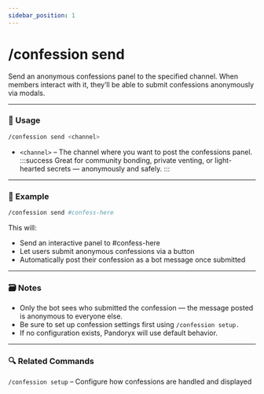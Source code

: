 ```yaml
---
sidebar_position: 1
---
```


# /confession send

Send an anonymous confessions panel to the specified channel. When members interact with it, they’ll be able to submit confessions anonymously via modals.

<hr className="md-divider-gradient" />

### 💬 Usage
```bash
/confession send <channel>
```
- `<channel>` – The channel where you want to post the confessions panel.
:::success
Great for community bonding, private venting, or light-hearted secrets — anonymously and safely.
:::

<hr className="md-divider-gradient" />

### 📌 Example
```bash
/confession send #confess-here
```
This will:
- Send an interactive panel to #confess-here
- Let users submit anonymous confessions via a button
- Automatically post their confession as a bot message once submitted

<hr className="md-divider-gradient" />

### 🗃️ Notes
- Only the bot sees who submitted the confession — the message posted is anonymous to everyone else.
- Be sure to set up confession settings first using `/confession setup.`
- If no configuration exists, Pandoryx will use default behavior.

<hr className="md-divider-gradient" />

### 🔍 Related Commands
`/confession setup` – Configure how confessions are handled and displayed
